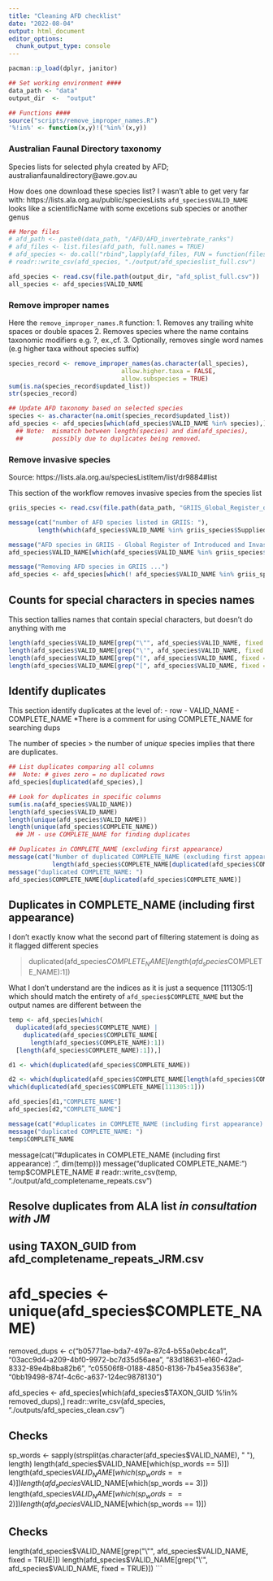 ```yaml
---
title: "Cleaning AFD checklist"
date: "2022-08-04"
output: html_document
editor_options: 
  chunk_output_type: console
---
```


```r
pacman::p_load(dplyr, janitor)

## Set working environment ####
data_path <- "data"
output_dir  <-  "output"

## Functions ####
source("scripts/remove_improper_names.R")
'%!in%' <- function(x,y)!('%in%'(x,y))
```

### Australian Faunal Directory taxonomy
Species lists for selected phyla created by AFD; australianfaunaldirectory@awe.gov.au

How does one download these species list? I wasn't able to get very far with: https://lists.ala.org.au/public/speciesLists
`afd_species$VALID_NAME` looks like a scientificName with some excetions sub species or another genus

```r
## Merge files
# afd_path <- paste0(data_path, "/AFD/AFD_invertebrate_ranks")
# afd_files <- list.files(afd_path, full.names = TRUE)
# afd_species <- do.call("rbind",lapply(afd_files, FUN = function(files){ read.csv(files)}))
# readr::write_csv(afd_species, "./output/afd_specieslist_full.csv")

afd_species <- read.csv(file.path(output_dir, "afd_splist_full.csv"))
all_species <- afd_species$VALID_NAME 
```

### Remove improper names 

Here the `remove_improper_names.R` function:
1. Removes any trailing white spaces or double spaces
2. Removes species where the name contains taxonomic modifiers e.g. ?, ex.,cf.
3. Optionally, removes single word names (e.g higher taxa without species suffix)

```r
species_record <- remove_improper_names(as.character(all_species),
                               allow.higher.taxa = FALSE,
                               allow.subspecies = TRUE)
sum(is.na(species_record$updated_list))
str(species_record)

## Update AFD taxonomy based on selected species
species <- as.character(na.omit(species_record$updated_list))
afd_species <- afd_species[which(afd_species$VALID_NAME %in% species),] 
  ## Note:  mismatch between length(species) and dim(afd_species), 
  ##        possibly due to duplicates being removed.
```

### Remove invasive species 
Source: https://lists.ala.org.au/speciesListItem/list/dr9884#list

This section of the workflow removes invasive species from the species list

```r
griis_species <- read.csv(file.path(data_path, "GRIIS_Global_Register_of_Introduced_and_Invasive_Species_Australia.csv"))

message(cat("number of AFD species listed in GRIIS: "),
        length(which(afd_species$VALID_NAME %in% griis_species$Supplied.Name)))

message("AFD species in GRIIS - Global Register of Introduced and Invasive Species - Australia: ")
afd_species$VALID_NAME[which(afd_species$VALID_NAME %in% griis_species$Supplied.Name)]

message("Removing AFD species in GRIIS ...")
afd_species <- afd_species[which(! afd_species$VALID_NAME %in% griis_species$Supplied.Name),]
```

## Counts for special characters in species names

This section tallies names that contain special characters, but doesn't do anything with me

```r
length(afd_species$VALID_NAME[grep("\"", afd_species$VALID_NAME, fixed = TRUE)])
length(afd_species$VALID_NAME[grep("\'", afd_species$VALID_NAME, fixed = TRUE)])
length(afd_species$VALID_NAME[grep("(", afd_species$VALID_NAME, fixed = TRUE)])
length(afd_species$VALID_NAME[grep("[", afd_species$VALID_NAME, fixed = TRUE)])
```

## Identify duplicates 

This section identify duplicates at the level of: 
- row
- VALID_NAME
- COMPLETE_NAME *There is a comment for using COMPLETE_NAME for searching dups

The number of species > the number of _unique_ species implies that there are duplicates.

```r
## List duplicates comparing all columns
##  Note: # gives zero = no duplicated rows
afd_species[duplicated(afd_species),] 

## Look for duplicates in specific columns
sum(is.na(afd_species$VALID_NAME))
length(afd_species$VALID_NAME)
length(unique(afd_species$VALID_NAME))
length(unique(afd_species$COMPLETE_NAME))
  ## JM - use COMPLETE_NAME for finding duplicates

## Duplicates in COMPLETE_NAME (excluding first appearance)
message(cat("Number of duplicated COMPLETE_NAME (excluding first appearance): "), 
            length(afd_species$COMPLETE_NAME[duplicated(afd_species$COMPLETE_NAME)]))
message("duplicated COMPLETE_NAME: ")
afd_species$COMPLETE_NAME[duplicated(afd_species$COMPLETE_NAME)]
```

## Duplicates in COMPLETE_NAME (including first appearance)

I don't exactly know what the second part of filtering statement is doing as it flagged different species

> duplicated(afd_species$COMPLETE_NAME[length(afd_species$COMPLETE_NAME):1])

What I don't understand are the indices as it is just a sequence [111305:1] which should match the entirety of `afd_species$COMPLETE_NAME` but the output names are different between the 

```r
temp <- afd_species[which(
  duplicated(afd_species$COMPLETE_NAME) | 
    duplicated(afd_species$COMPLETE_NAME[
      length(afd_species$COMPLETE_NAME):1])
  [length(afd_species$COMPLETE_NAME):1]),]
```

```r
d1 <- which(duplicated(afd_species$COMPLETE_NAME))

d2 <- which(duplicated(afd_species$COMPLETE_NAME[length(afd_species$COMPLETE_NAME):1]))  
which(duplicated(afd_species$COMPLETE_NAME[111305:1])) 

afd_species[d1,"COMPLETE_NAME"]
afd_species[d2,"COMPLETE_NAME"]
```


```r
message(cat("#duplicates in COMPLETE_NAME (including first appearance) : ", dim(temp)))
message("duplicated COMPLETE_NAME: ")
temp$COMPLETE_NAME
```

message(cat("#duplicates in COMPLETE_NAME (including first appearance) : ", dim(temp)))
message("duplicated COMPLETE_NAME: ")
temp$COMPLETE_NAME
# readr::write_csv(temp, "./output/afd_completename_repeats.csv")

## Resolve duplicates from ALA list *in consultation with JM*
## using TAXON_GUID from afd_completename_repeats_JRM.csv
# afd_species <- unique(afd_species$COMPLETE_NAME)
removed_dups <- c("b05771ae-bda7-497a-87c4-b55a0ebc4ca1",
                  "03acc9d4-a209-4bf0-9972-bc7d35d56aea",
                  "83d18631-e160-42ad-8332-89e4b8ba82b6",
                  "c05506f8-0188-4850-8136-7b45ea35638e",
                  "0bb19498-874f-4c6c-a637-124ec9878130")

afd_species <- afd_species[which(afd_species$TAXON_GUID %!in% removed_dups),]
readr::write_csv(afd_species, "./outputs/afd_species_clean.csv")

## Checks
sp_words <- sapply(strsplit(as.character(afd_species$VALID_NAME), " "), length)
length(afd_species$VALID_NAME[which(sp_words == 5)])
length(afd_species$VALID_NAME[which(sp_words == 4)])
length(afd_species$VALID_NAME[which(sp_words == 3)])
length(afd_species$VALID_NAME[which(sp_words == 2)])
length(afd_species$VALID_NAME[which(sp_words == 1)])

## Checks
length(afd_species$VALID_NAME[grep("\"", afd_species$VALID_NAME, fixed = TRUE)])
length(afd_species$VALID_NAME[grep("\'", afd_species$VALID_NAME, fixed = TRUE)])
```

